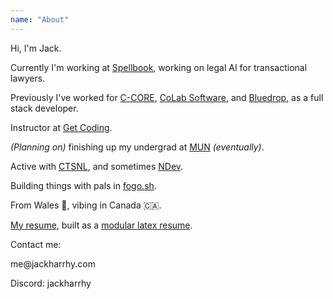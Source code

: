 ```yaml
---
name: "About"
---
```


Hi, I'm Jack.

Currently I'm working at [Spellbook](https://spellbook.legal/), working on legal AI for transactional lawyers.

Previously I've worked for [C-CORE](https://www.c-core.ca/), [CoLab Software](https://bluedropism.com/), and [Bluedrop](https://www.colabsoftware.com/), as a full stack developer.

Instructor at [Get Coding](https://www.get-coding.ca/).

*(Planning on)* finishing up my undergrad at [MUN](https://www.mun.ca/) *(eventually)*.

Active with [CTSNL](https://ctsnl.ca/), and sometimes [NDev](https://www.meetup.com/NDevMeetup/).

Building things with pals in [fogo.sh](https://github.com/fogo-sh).

From Wales 🏴󠁧󠁢󠁷󠁬󠁳󠁿, vibing in Canada 🇨🇦.

[My resume](https://jackharrhy.github.io/resume/), built as a [modular latex resume](https://github.com/jackharrhy/resume).

Contact me:

<div class="ml-[calc(1*1rem)] mb-8">
me@jackharrhy.com

Discord: jackharrhy

</div>
